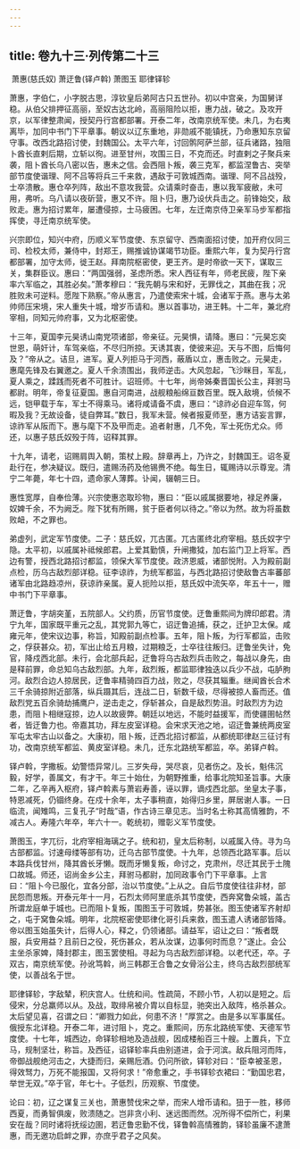 ```yaml
---
---
---
```

title: 卷九十三·列传第二十三
---

 萧惠(慈氏奴) 萧迂鲁(铎卢斡) 萧图玉 耶律铎轸

萧惠，字伯仁，小字脱古思，淳钦皇后弟阿古只五世孙。初以中宫亲，为国舅详稳。从伯父排押征高丽，至奴古达北岭，高丽阻险以拒，惠力战，破之。及攻开京，以军律整肃闻，授契丹行宫都部署。开泰二年，改南京统军使。未几，为右夷离毕，加同中书门下平章事。朝议以辽东重地，非勋戚不能镇抚，乃命惠知东京留守事。改西北路招讨使，封魏国公。太平六年，讨回鹘阿萨兰部，征兵诸路，独阻卜酋长直剌后期，立斩以徇。进至甘州，攻围三日，不克而还。时直剌之子聚兵来袭，阻卜酋长乌八密以告，惠未之信。会西阻卜叛，袭三克军，都监涅鲁古、突举部节度使谐理、阿不吕等将兵三千来救，遇敌于可敦城西南。谐理、阿不吕战殁，士卒溃散。惠仓卒列阵，敌出不意攻我营。众请乘时奋击，惠以我军疲敝，未可用，弗听。乌八请以夜斫营，惠又不许。阻卜归，惠乃设伏兵击之。前锋始交，敌败走。惠为招讨累年，屡遭侵掠，士马疲困。七年，左迁南京侍卫亲军马步军都指挥使，寻迁南京统军使。

兴宗即位，知兴中府，历顺义军节度使、东京留守、西南面招讨使，加开府仪同三司、检校太师，兼侍中，封郑王，赐推诚协谋竭节功臣。重熙六年，复为契丹行宫都部署，加守太师，徙王赵。拜南院枢密使，更王齐。是时帝欲一天下，谋取三关，集群臣议。惠曰：“两国强弱，圣虑所悉。宋人西征有年，师老民疲，陛下亲率六军临之，其胜必矣。”萧孝穆曰：“我先朝与宋和好，无罪伐之，其曲在我；况胜败未可逆料。愿陛下熟察。”帝从惠言，乃遣使索宋十城，会诸军于燕。惠与太弟帅师压宋境，宋人重失十城，增岁币请和。惠以首事功，进王韩。十二年，兼北府宰相，同知元帅府事，又为北枢密使。

十三年，夏国李元昊诱山南党项诸部，帝亲征。元昊惧，请降。惠曰：“元昊忘奕世恩，萌奸计，车驾亲临，不尽归所掠。天诱其衷，使彼来迎。天与不图，后悔何及？”帝从之。诘旦，进军。夏人列拒马于河西，蔽盾以立，惠击败之。元昊走，惠麾先锋及右翼邀之。夏人千余溃围出，我师逆击。大风忽起，飞沙眯目，军乱，夏人乘之，蹂践而死者不可胜计。诏班师。十七年，尚帝姊秦晋国长公主，拜驸马都尉。明年，帝复征夏国。惠自河南进，战舰粮船绵亘数百里。既入敌境，侦候不远，铠甲载于车，军士不得乘马。诸将咸请备不虞，惠曰：“谅祚必自迎车驾，何暇及我？无故设备，徒自弊耳。”数日，我军未营。候者报夏师至，惠方诘妄言罪，谅祚军从阪而下。惠与麾下不及甲而走。追者射惠，几不免，军士死伤尤众。师还，以惠子慈氏奴殁于阵，诏释其罪。

十九年，请老，诏赐肩舆入朝，策杖上殿。辞章再上，乃许之，封魏国王。诏冬夏赴行在，参决疑议。既归，遣赐汤药及他锡赉不绝。每生日，辄赐诗以示尊宠。清宁二年薨，年七十四，遗命家人薄葬。讣闻，辍朝三日。

惠性宽厚，自奉俭薄。兴宗使惠恣取珍物，惠曰：“臣以戚属据要地，禄足养廉，奴婢千余，不为阙乏。陛下犹有所赐，贫于臣者何以待之。”帝以为然。故为将虽数败衄，不之罪也。

弟虚列，武定军节度使。二子：慈氏奴，兀古匿。兀古匿终北府宰相。慈氏奴字宁隐。太平初，以戚属补祗候郎君。上爱其勤慎，升闸撒狘，加右监门卫上将军。西边有警，授西北路招讨都监，领保大军节度使。政济恩威，诸部悦附。入为殿前副点检，历乌古敌烈部详稳。征李谅祚，为统军都监，与西北路招讨使敌鲁古率蕃部诸军由北路趋凉州，获谅祚亲属。夏人扼险以拒，慈氏奴中流矢卒，年五十一，赠中书门下平章事。

萧迂鲁，字胡突堇，五院部人。父约质，历官节度使。迂鲁重熙间为牌印郎君。清宁九年，国家既平重元之乱，其党郭九等亡，诏迂鲁追捕，获之，迁护卫太保。咸雍元年，使宋议边事，称旨，知殿前副点检事。五年，阻卜叛，为行军都监，击败之，俘获甚众。初，军出止给五月粮，过期粮乏，士卒往往叛归。迂鲁坐失计，免官，降戍西北部。未行，会北部兵起，迂鲁将乌古敌烈兵击败之，每战以身先，由是释前罪，命总知乌古敌烈部。九年，敌烈叛，都监耶律独迭以兵少不战，屯胪朐河。敌烈合边人掠居民，迂鲁率精骑四百力战，败之，尽获其辎重。继闻酋长合术三千余骑掠附近部落，纵兵蹑其后，连战二日，斩数千级，尽得被掠人畜而还。值敌烈党五百余骑劫捕鹰户，逆击走之，俘斩甚众，自是敌烈势沮。时敌烈方为边患，而阻卜相继寇掠，边人以故疲弊。朝廷以地远，不能时益援军，而使疆圉帖然者，皆迂鲁力也。帝嘉其功，拜左皮室详稳。会宋求天池之地，诏迂鲁兼统两皮室军屯太牢古山以备之。大康初，阻卜叛，迁西北招讨都监，从都统耶律赵三征讨有功，改南京统军都监、黄皮室详稳。未几，迁东北路统军都监，卒。弟铎卢斡。

铎卢斡，字撒板。幼警悟异常儿。三岁失母，哭尽哀，见者伤之。及长，魁伟沉毅，好学，善属文，有才干。年三十始仕，为朝野推重，给事北院知圣旨事。大康二年，乙辛再入枢府，铎卢斡素与萧岩寿善，诬以罪，谪戍西北部。坐皇太子事，特恩减死，仍锢终身。在戍十余年，太子事稍直，始得归乡里，屏居谢人事。一日临流，闻雉鸣，三复孔子“时哉”语，作古诗三章见志。当时名士称其高情雅韵，不减古人。寿隆六年卒，年六十一。乾统初，赠彰义军节度使。

萧图玉，字兀衍，北府宰相海璃之子。统和初，皇太后称制，以戚属入侍。寻为乌古部都监。讨速母缕等部有功，迁乌古部节度使。十九年，总领西北路军事。后以本路兵伐甘州，降其酋长牙懒。既而牙懒复叛，命讨之，克肃州，尽迁其民于土隗口故城。师还，诏尚金乡公主，拜驸马都尉，加同政事令门下平章事。上言曰：“阻卜今已服化，宜各分部，治以节度使。”上从之。自后节度使往往非材，部民怨而思叛。开泰元年十一月，石烈太师阿里底杀其节度使，西奔窝鲁朵城，盖古所谓龙庭单于城也。已而阻卜复叛，围图玉于可敦城，势甚张。图玉使诸军齐射却之，屯于窝鲁朵城。明年，北院枢密使耶律化哥引兵来救，图玉遣人诱诸部皆降。帝以图玉始虽失计，后得人心，释之，仍领诸部。请益军，诏让之曰：“叛者既服，兵安用益？且前日之役，死伤甚众，若从汝谋，边事何时而息？”遂止。会公主坐杀家婢，降封郡主，图玉罢使相。寻起为乌古敌烈部详稳。以老代还，卒。子双古，南京统军使。孙讹笃斡，尚三韩郡王合鲁之女骨浴公主，终乌古敌烈部统军使，以善战名于世。

耶律铎轸，字敌辇，积庆宫人。仕统和间。性疏简，不顾小节，人初以是短之。后侵宋，分总羸师以从。及战，取绯帛被介胄以自标显，驰突出入敌阵，格杀甚众。太后望见喜，召谓之曰：“卿戮力如此，何患不济！”厚赏之。由是多以军事属任。俄授东北详稳。开泰二年，进讨阻卜，克之。重熙间，历东北路统军使、天德军节度使。十七年，城西边，命铎轸相地及造战舰，因成楼船百三十艘。上置兵，下立马，规制坚壮，称旨。及西征，诏铎轸率兵由别道进，会于河滨。敌兵阻河而阵，帝御战舰绝河击之，大捷而归，亲赐卮酒。仍问所欲，铎轸对曰：“臣幸被圣恩，得效驽力，万死不能报国，又将何求！”帝愈重之，手书铎轸衣裙曰：“勤国忠君，举世无双。”卒于官，年七十。子低烈，历观察、节度使。

论曰：初，辽之谋复三关也，萧惠赞伐宋之举，而宋人增币请和。狃于一胜，移师西夏，而勇智俱废，败溃随之。岂非贪小利、迷远图而然。况所得不偿所亡，利果安在哉？同时诸将抚绥边圉，若迂鲁忠勤不伐，铎鲁斡高情雅韵，铎轸虽廉不逮萧惠，而无邀功启衅之罪，亦庶乎君子之风矣。

